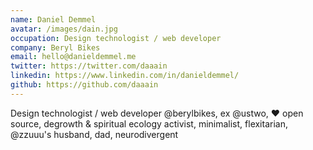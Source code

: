 ```yaml
---
name: Daniel Demmel
avatar: /images/dain.jpg
occupation: Design technologist / web developer
company: Beryl Bikes
email: hello@danieldemmel.me
twitter: https://twitter.com/daaain
linkedin: https://www.linkedin.com/in/danieldemmel/
github: https://github.com/daaain
---
```


Design technologist / web developer @berylbikes, ex @ustwo, ♥ open source, degrowth & spiritual ecology activist, minimalist, flexitarian, @zzuuu's husband, dad, neurodivergent